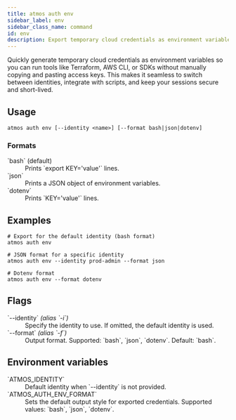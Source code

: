 ```yaml
---
title: atmos auth env
sidebar_label: env
sidebar_class_name: command
id: env
description: Export temporary cloud credentials as environment variables for the selected identity.
---
```


<Intro>
Quickly generate temporary cloud credentials as environment variables so you can run tools like Terraform, AWS CLI, or SDKs without manually copying and pasting access keys. This makes it seamless to switch between identities, integrate with scripts, and keep your sessions secure and short-lived.
</Intro>

<Screengrab title="atmos auth env --help" slug="atmos-auth-env--help" />

## Usage

```shell
atmos auth env [--identity <name>] [--format bash|json|dotenv]
```


### Formats

<dl>
  <dt>`bash` (default)</dt>
  <dd>
    Prints `export KEY='value'` lines.
  </dd>

  <dt>`json`</dt>
  <dd>
    Prints a JSON object of environment variables.
  </dd>

  <dt>`dotenv`</dt>
  <dd>
    Prints `KEY='value'` lines.
  </dd>
</dl>


## Examples

```shell
# Export for the default identity (bash format)
atmos auth env

# JSON format for a specific identity
atmos auth env --identity prod-admin --format json

# Dotenv format
atmos auth env --format dotenv
```

## Flags

<dl>
  <dt>`--identity` <em>(alias `-i`)</em></dt>
  <dd>Specify the identity to use. If omitted, the default identity is used.</dd>

  <dt>`--format` <em>(alias `-f`)</em></dt>
  <dd>Output format. Supported: `bash`, `json`, `dotenv`. Default: `bash`.</dd>
</dl>

## Environment variables

<dl>
  <dt>`ATMOS_IDENTITY`</dt>
  <dd>Default identity when `--identity` is not provided.</dd>

  <dt>`ATMOS_AUTH_ENV_FORMAT`</dt>
  <dd>Sets the default output style for exported credentials. Supported values: `bash`, `json`, `dotenv`.</dd>
</dl>
